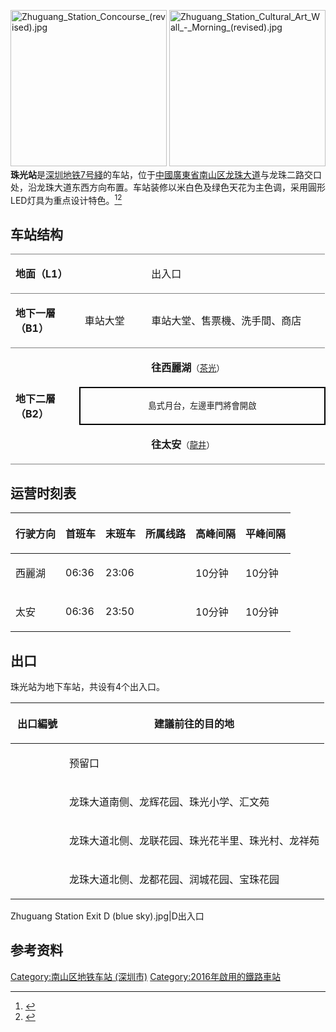 {{noteTA
|G1=Transport
}}
{{Infobox station
|name = 珠光
|eng_name = Zhuguang
|livery = #4b8842
|namecolour = white
|linecolour = {{深圳地铁色彩|7}}
|image = Zhuguang Station Platform (revised).jpg
|country = {{CHN}}
|borough = [[廣東省|廣東省]][[深圳市|深圳市]][[南山區_(深圳市)|南山區]]
|address = [[龙珠大道|龙珠大道]]与龙珠二路交汇处
|coordinates =
|map =
|colour =
|line = {{深圳地鐵|7|sl}}
|hours =
|opened = 2016年10月28日
|services = {{Adjacent stations|system=Shenzhen Metro |line1=7|left1=茶光|right1=龍井}}|
|structure = 地下車站
|platformtype = [[島式月台|島式月台]]
|platform = 2
|exits =
|route_map ={{Routemap|inline=yes|legend=no|map=
utSTRf!~MFADEg\utSTRg!~MFADEg~~{{rmri|u}}[[茶光站|茶光]]
utSTR+BSl\utSTR+BSr!~num1r
utSTR+BSl!~num2l\utSTR+BSr~~'''B2'''
utSTRf!~MFADEf\utSTRg!~MFADEf~~{{rmri|d}}[[龙井站_(深圳)|龙井]]
}}}}
[[File:Zhuguang_Station_Concourse_(revised).jpg|250px]]
[[File:Zhuguang_Station_Cultural_Art_Wall_-_Morning_(revised).jpg|250px]]
'''珠光站'''是[[深圳地铁|深圳地铁]][[深圳地鐵7号綫|7号綫]]的车站，位于[[中華人民共和國|中國]][[廣東省|廣東省]][[南山区|南山区]][[龙珠大道|龙珠大道]]与龙珠二路交口处，沿龙珠大道东西方向布置。车站装修以米白色及绿色天花为主色调，采用圓形LED灯具为重点设计特色。<ref>{{Cite web |url=http://www.szmc.net/page/service/service.html?code=2103&site=0601 |title=地铁7号线站点介绍 |access-date=2016-10-28 |archive-url=https://web.archive.org/web/20170517200758/http://www.szmc.net/page/service/service.html?code=2103&site=0601 |archive-date=2017-05-17 |dead-url=yes }}</ref><ref>{{Cite web |url=http://www.sznews.com/news/content/2016-09/15/content_13862745_3.htm |title=7号线站点 深圳新闻网 |access-date=2016-10-28 |archive-url=https://web.archive.org/web/20161028153850/http://www.sznews.com/news/content/2016-09/15/content_13862745_3.htm |archive-date=2016-10-28 |dead-url=yes }}</ref>

== 车站结构 ==
{|cellspacing=0 cellpadding=3
|-
|style="border-top:solid 1px gray;border-bottom:solid 1px gray;" valign=top width=100|'''地面（L1）'''
|style="border-top:solid 1px gray;border-bottom:solid 1px gray;" valign=top width=100|
|style="border-top:solid 1px gray;border-bottom:solid 1px gray;" valign=top width=300|出入口
|-
|style="border-top:solid 1px gray;border-bottom:solid 1px gray;" valign=top width=100|'''地下一層（B1）'''
|style="border-top:solid 1px gray;border-bottom:solid 1px gray;" valign=top width=100|車站大堂
|style="border-top:solid 1px gray;border-bottom:solid 1px gray;" valign=top width=300|車站大堂、售票機、洗手間、商店
|-
|style="border-bottom:solid 1px gray;" rowspan=3 valign=top|'''地下二層（B2）'''
|style="border-bottom:solid 1px gray;"|{{深圳地铁站台|line=7|platform=1}}
|style="border-bottom:solid 1px gray;"|{{arrow|L}} '''{{深圳地鐵|7|c}}往西麗湖'''<small>（[[茶光站|茶光]]）</small>
|-
|style="border-right:solid 2px black;border-left:solid 2px black;border-top:solid 2px black;border-bottom:solid 2px black;" colspan=2|<center><small>島式月台，左邊車門將會開啟</small></center>
|-
|style="border-bottom:solid 1px gray;"|{{深圳地铁站台|line=7|platform=2}}
|style="border-bottom:solid 1px gray;"|'''{{深圳地鐵|7|c}}往太安'''<small>（[[龍井站_(深圳)|龍井]]）</small>{{arrow|R}} 
|}

==运营时刻表==
{| class="wikitable"
|-
! 行驶方向 !! 首班车 !! 末班车 !! 所属线路 !! 高峰间隔 !! 平峰间隔
|-
|西麗湖 ||06:36	|| 23:06|| {{深圳地鐵|7|c}} || 10分钟 || 10分钟
|-
|太安 || 06:36 || 23:50|| {{深圳地鐵|7|c}} || 10分钟 || 10分钟
|}
==出口==
珠光站为地下车站，共设有4个出入口。
{| class="wikitable"
! style="width:70px" | 出口編號
! 建議前往的目的地
|-
| align="center" | {{港鐵出口|A}}|| 预留口
|-
| align="center" | {{港鐵出口|B}}|| 龙珠大道南侧、龙辉花园、珠光小学、汇文苑
|-
| align="center" | {{港鐵出口|C}}|| 龙珠大道北侧、龙联花园、珠光花半里、珠光村、龙祥苑
|-
| align="center" | {{港鐵出口|D}}|| 龙珠大道北侧、龙都花园、润城花园、宝珠花园
|}	

<gallery>
Zhuguang Station Exit D (blue sky).jpg|D出入口
</gallery>

== 参考资料 ==
{{reflist}}
{{深圳地铁7号线车站}}
{{深圳地鐵車站列表}}
[[Category:南山区地铁车站_(深圳市)|Category:南山区地铁车站 (深圳市)]]
[[Category:2016年啟用的鐵路車站|Category:2016年啟用的鐵路車站]]